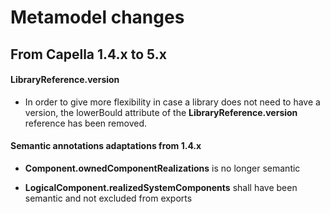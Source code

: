 = Metamodel changes =

== From Capella 1.4.x to 5.x ==

==== LibraryReference.version ====

* In order to give more flexibility in case a library does not need to have a version, the lowerBould attribute of the '''LibraryReference.version''' reference has been removed.

==== Semantic annotations adaptations from 1.4.x ====

* '''Component.ownedComponentRealizations''' is no longer semantic

* '''LogicalComponent.realizedSystemComponents''' shall have been semantic and not excluded from exports